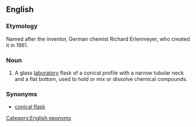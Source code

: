 ==English==
{{wikipedia}}
===Etymology===
Named after the inventor, German chemist Richard Erlenmeyer, who created it in 1861.
===Noun===
{{en-noun}}

#{{context|chemistry}} A glass [[laboratory]] flask of a conical profile with a narrow tubular neck and a flat bottom, used to hold or mix or dissolve chemical compounds.

===Synonyms===
*[[conical flask]]

[[Category:English eponyms]]